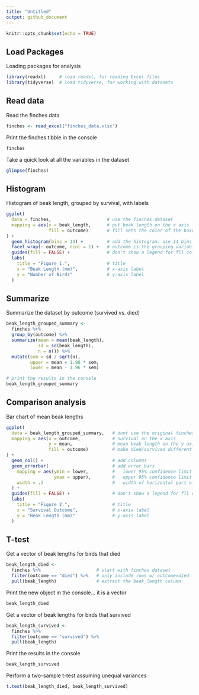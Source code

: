 ```yaml
---
title: "Untitled"
output: github_document
---
```


```r
knitr::opts_chunk$set(echo = TRUE)
```

## Load Packages

Loading packages for analysis

```r
library(readxl)     # load readxl, for reading Excel files
library(tidyverse)  # load tidyverse, for working with datasets
```

## Read data 

Read the finches data
```r
finches <- read_excel("finches_data.xlsx")

```

Print the finches tibble in the console
```r
finches
```

Take a quick look at all the variables in the dataset
```r
glimpse(finches)
```

## Histogram

Histogram of beak length, grouped by survival, with labels
```r
ggplot(
  data = finches,                     # use the finches dataset
  mapping = aes(x = beak_length,      # put beak length on the x axis
                fill = outcome)       # fill sets the color of the boxes
) +
  geom_histogram(bins = 14) +         # add the histogram, use 14 bins
  facet_wrap(~ outcome, ncol = 1) +   # outcome is the grouping variable
  guides(fill = FALSE) +              # don't show a legend for fll color
  labs(
    title = "Figure 1.",              # title
    x = "Beak Length (mm)",           # x-axis label
    y = "Number of Birds"             # y-axis label
  )
```

## Summarize

Summarize the dataset by outcome (survived vs. died)
```r
beak_length_grouped_summary <- 
  finches %>% 
  group_by(outcome) %>% 
  summarize(mean = mean(beak_length),
            sd = sd(beak_length),
            n = n()) %>% 
  mutate(sem = sd / sqrt(n),
         upper = mean + 1.96 * sem,
         lower = mean - 1.96 * sem)

# print the results in the console
beak_length_grouped_summary
```


## Comparison analysis
Bar chart of mean beak lengths
```r
ggplot(
  data = beak_length_grouped_summary,   # dont use the original finches dataset
  mapping = aes(x = outcome,            # survival on the x axis
                y = mean,               # mean beak length on the y axis
                fill = outcome)         # make died/survived different colors
) +
  geom_col() +                          # add columns
  geom_errorbar(                        # add error bars
    mapping = aes(ymin = lower,         #   lower 95% confidence limit
                  ymax = upper),        #   upper 95% confidence limit
    width = .3                          #   width of horizontal part of bars
  ) +
  guides(fill = FALSE) +                # don't show a legend for fll color
  labs(
    title = "Figure 2.",                # title
    x = "Survival Outcome",             # x-axis label
    y = "Beak Length (mm)"              # y-axis label
  )
```

## T-test

Get a vector of beak lengths for birds that died
```r
beak_length_died <-
  finches %>%                     # start with finches dataset
  filter(outcome == "died") %>%   # only include rows w/ outcome=died
  pull(beak_length)               # extract the beak_length column
```

Print the new object in the console... it is a vector
```r
beak_length_died
```

Get a vector of beak lengths for birds that survived
```r

beak_length_survived <-
  finches %>% 
  filter(outcome == "survived") %>% 
  pull(beak_length)
```

Print the results in the console
```r
beak_length_survived
```

Perform a two-sample t-test assuming unequal variances
```r
t.test(beak_length_died, beak_length_survived)
```

